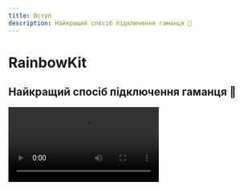 ```yaml
---
title: Вступ
description: Найкращий спосіб підключення гаманця 🌈
---
```


# RainbowKit

## Найкращий спосіб підключення гаманця 🌈

<Video src="https://res.cloudinary.com/rainbowme/video/upload/s--aTmEjSrr--/f_auto:video,q_auto/v1/rainbowkit/site-assets/rainbowkit-video-cutdown-edit_gy0q16" />

RainbowKit - це бібліотека [React](https://reactjs.org/), яка спрощує додавання підключення гаманця до вашого dapp. Вона інтуїтивно зрозуміла, адаптивна та налаштовується.

### Особливості

#### Управління гаманцем

Готове до використання управління гаманцем для вашого dapp. Крім обробки підключення та відключення гаманців, RainbowKit підтримує численні гаманці, змінює ланцюги підключення, вирішує адреси до ENS, відображає баланс та багато іншого!

#### Налаштовуваний

Ви можете налаштувати інтерфейс користувача RainbowKit, щоб він відповідав вашому брендингу. Ви можете вибрати з кількох попередньо визначених акцентних кольорів та конфігурацій радіусу кордонів. Для більш складних випадків використання, ви можете надати повністю налаштовану тему, відрендерити свою власну кнопку та опустити певні функції. Темний режим включений.

#### Стандарти індустрії

Для кращої взаємодії з більшістю продуктів ми покладаємося на [viem](https://viem.sh) та [wagmi](https://wagmi.sh/) — найбільш поширені бібліотеки у цій сфері.

Стандарти гаманців, такі як EIP-1193 та EIP-6963, підтримуються прямо з коробки, що робить процес підключення гаманця користувачів браузера до вашого dApp простішим, ніж будь-коли.

### Спільнота

Ми раді бачити, як спільнота приймає RainbowKit, піднімає питання та надає зворотний зв'язок. Чи то запит на функцію, звіт про помилку, чи проект для демонстрації, будь ласка, долучайтеся!

- Підняти [питання](https://github.com/merkletrade/rainbowkit/issues)
- Слідкуйте за нами в [Twitter](https://twitter.com/rainbowdotme)
- Поділіться вашим [відгуком](https://github.com/merkletrade/rainbowkit/discussions/new?category=feedback)
- Спробуйте на [Codesandbox](https://codesandbox.io/p/sandbox/github/merkletrade/rainbowkit/tree/main/examples/with-next)
